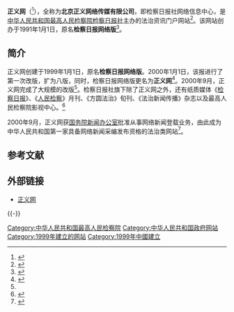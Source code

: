 {{Infobox website
| name = 正义网<br/>Justice Web
| logo = 
| logo_size = 
| logo_alt = 
| logo_caption = 
| screenshot = 
| collapsible =
| collapsetext =
| background = 
| screenshot_size = 
| screenshot_alt = 
| caption = 
| url = {{URL|http://www.jcrb.com/}} 
| areas = 
| headquarters = {{PRC}}[[北京|北京]]
| traded to date = 
| commercial = 
| type = 
| registration = 
| language = 
| num_users = 
| content_license = 
| programming_language = 
| owner = 检察日报社
| author = 
| editor = 
| launch_date = 1999年1月1日
| revenue = 
| alexa = 
| ip = 
| issn = 
| oclc = 
| current_status = 
| footnotes = 
}}

'''正义网'''（{{lang-en|Justice Web}}<ref name="Zhao2019">{{cite book|author=Suisheng Zhao|title=Chinese Authoritarianism in the Information Age: Internet, Media, and Public Opinion|url=https://books.google.com/books?id=xDKoDwAAQBAJ&pg=PT14|date=24 June 2019|publisher=Taylor & Francis|isbn=978-1-351-21640-1|pages=14–|access-date=2020-07-11|archive-date=2020-07-12|archive-url=https://web.archive.org/web/20200712201618/https://books.google.com/books?id=xDKoDwAAQBAJ&pg=PT14|dead-url=no}}</ref>），全称为'''北京正义网络传媒有限公司'''，即检察日报社网络信息中心，是[[中华人民共和国最高人民检察院|中华人民共和国最高人民检察院]][[检察日报社|检察日报社]]主办的法治资讯门户网站<ref>{{cite news|url=http://www.jcrb.com/gg/aboutus/|title=关于正义网|accessdate=2020年7月11日|website=正义网|archive-date=2021年3月2日|archive-url=https://web.archive.org/web/20210302160537/http://www.jcrb.com/gg/aboutus/|dead-url=no}}</ref>。该网站创办于1991年1月1日，原名'''检察日报网络版'''<ref name="#1">{{cite book|title=中国检察年鉴|url=https://books.google.com/books?id=lkzlAAAAMAAJ|year=2001|publisher=中国检察出版社|isbn=978-7-80086-882-5|access-date=2020-07-11|archive-date=2020-07-17|archive-url=https://web.archive.org/web/20200717103552/https://books.google.com/books?id=lkzlAAAAMAAJ|dead-url=no}}</ref>。

==简介==
正义网创建于1999年1月1日，原名'''检察日报网络版'''。2000年1月1日，该报进行了第一次改版，扩为八版，同时，检察日报网络版更名为'''正义网'''<ref name="报仁新闻文化发展中心2001">{{cite book|author=报仁新闻文化发展中心|title=中国报纸创刊号|url=https://books.google.com/books?id=2Ol8AAAAIAAJ|year=2001|publisher=人民日报出版社|pages=146-|access-date=2020-07-11|archive-date=2020-08-04|archive-url=https://web.archive.org/web/20200804110656/https://books.google.com/books?id=2Ol8AAAAIAAJ|dead-url=no}}</ref>。2000年9月，正义网完成了大规模的改版<ref name="#1"/>。检察日报社旗下除了正义网之外，还有纸质媒体《[[检察日报|检察日报]]》、《[[人民检察|人民检察]]》月刊、《方圆法治》旬刊、《法治新闻传播》杂志以及最高人民检察院影视中心。<ref>{{Cite web |url=http://zjby.jcrb.com/bsjj/201306/t20130619_1138058.shtml |title=检察日报社概况，检察日报，2013-06-19 |accessdate=2014-11-03 |archive-date=2014-07-03 |archive-url=https://web.archive.org/web/20140703063012/http://zjby.jcrb.com/bsjj/201306/t20130619_1138058.shtml |dead-url=no }}</ref>

2000年9月，正义网获[[国务院新闻办公室|国务院新闻办公室]]批准从事网络新闻登载业务，由此成为中华人民共和国第一家具备网络新闻采编发布资格的法治类网站<ref>{{cite news|url=https://www.spp.gov.cn/zdgz/201608/t20160810_162100.shtml|title=互联网新闻信息稿源单位名单公布 检察日报正义网位列其中|date=2016-08-10|publisher=检察日报|accessdate=2020-07-11|archive-date=2020-07-11|archive-url=https://web.archive.org/web/20200711055818/https://www.spp.gov.cn/zdgz/201608/t20160810_162100.shtml|dead-url=no}}</ref>。

== 参考文献 ==
{{reflist}}

==外部链接==
*[http://www.jcrb.com/ 正义网] {{Wayback|url=http://www.jcrb.com/ |date=20141103051221 }}

{{-}}
{{中华人民共和国检察院|最}}
[[Category:中华人民共和国最高人民检察院|Category:中华人民共和国最高人民检察院]]
[[Category:中华人民共和国政府网站|Category:中华人民共和国政府网站]]
[[Category:1999年建立的网站|Category:1999年建立的网站]]
[[Category:1999年中國建立|Category:1999年中國建立]]